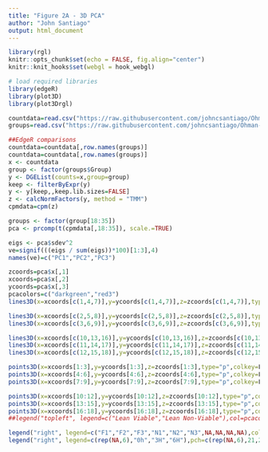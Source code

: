 ```yaml
---
title: "Figure 2A - 3D PCA"
author: "John Santiago"
output: html_document
---
```


```r
library(rgl)
knitr::opts_chunk$set(echo = FALSE, fig.align="center")
knitr::knit_hooks$set(webgl = hook_webgl)

```

```r
# load required libraries 
library(edgeR)
library(plot3D)
library(plot3Drgl)

countdata=read.csv("https://raw.githubusercontent.com/johncsantiago/Ohman-2021/master/Data/mgh_raw_countdata.csv",row.names=1)
groups=read.csv("https://raw.githubusercontent.com/johncsantiago/Ohman-2021/master/Data/mgh_metadata.csv",row.names=1)

##EdgeR comparisons
countdata=countdata[,row.names(groups)]
countdata=countdata[,row.names(groups)]
x <- countdata
group <- factor(groups$Group)
y <- DGEList(counts=x,group=group)
keep <- filterByExpr(y)
y <- y[keep,,keep.lib.sizes=FALSE] 
z <- calcNormFactors(y, method = "TMM") 
cpmdata=cpm(z)

groups <- factor(group[18:35])
pca <- prcomp(t(cpmdata[,18:35]), scale.=TRUE) 

eigs <- pca$sdev^2
ve=signif(((eigs / sum(eigs))*100)[1:3],4)
names(ve)=c("PC1","PC2","PC3")
```

```r
zcoords=pca$x[,1]
xcoords=pca$x[,2]
ycoords=pca$x[,3]
pcacolors=c("darkgreen","red3")
lines3D(x=xcoords[c(1,4,7)],y=ycoords[c(1,4,7)],z=zcoords[c(1,4,7)],type="l",colkey=F,col="darkgreen",xlim=c(min(xcoords),max(xcoords)),zlim=c(min(zcoords),max(zcoords)),ylim=c(min(ycoords),max(ycoords)),zlab="PC1 (28.31%)",xlab="PC2 (13.51%)",ylab="PC3 (10.04%)",lty=1,axes=T,ticktype="detailed",box=T,bty="b2", theta=40, phi=20,r=4,lwd=2)

lines3D(x=xcoords[c(2,5,8)],y=ycoords[c(2,5,8)],z=zcoords[c(2,5,8)],type="l",colkey=F,col="darkgreen",add=T,lty=2,lwd=2)
lines3D(x=xcoords[c(3,6,9)],y=ycoords[c(3,6,9)],z=zcoords[c(3,6,9)],type="l",colkey=F,col="darkgreen",add=T,lty=3,lwd=2)

lines3D(x=xcoords[c(10,13,16)],y=ycoords[c(10,13,16)],z=zcoords[c(10,13,16)],type="l",colkey=F,col="firebrick",add=T,lty=1,lwd=2)
lines3D(x=xcoords[c(11,14,17)],y=ycoords[c(11,14,17)],z=zcoords[c(11,14,17)],type="l",colkey=F,col="firebrick",add=T,lty=2,lwd=2)
lines3D(x=xcoords[c(12,15,18)],y=ycoords[c(12,15,18)],z=zcoords[c(12,15,18)],type="l",colkey=F,col="firebrick",add=T,lty=3,lwd=2)

points3D(x=xcoords[1:3],y=ycoords[1:3],z=zcoords[1:3],type="p",colkey=F,col="darkgreen",add=T,pch=21,bg="limegreen",cex=2)
points3D(x=xcoords[4:6],y=ycoords[4:6],z=zcoords[4:6],type="p",colkey=F,col="darkgreen",add=T,pch=24,bg="limegreen",cex=2)
points3D(x=xcoords[7:9],y=ycoords[7:9],z=zcoords[7:9],type="p",colkey=F,col="darkgreen",add=T,pch=22,bg="limegreen",cex=2)

points3D(x=xcoords[10:12],y=ycoords[10:12],z=zcoords[10:12],type="p",colkey=F,col="firebrick4",add=T,pch=21,bg="red",cex=2)
points3D(x=xcoords[13:15],y=ycoords[13:15],z=zcoords[13:15],type="p",colkey=F,col="firebrick4",add=T,pch=24,bg="red",cex=2)
points3D(x=xcoords[16:18],y=ycoords[16:18],z=zcoords[16:18],type="p",colkey=F,col="firebrick4",add=T,pch=22,bg="red",cex=2)
##legend("topleft", legend=c("Lean Viable","Lean Non-Viable"),col=pcacolors[c(1,2)],lty=1,bty="n",lwd=2)

legend("right", legend=c("F1","F2","F3","N1","N2","N3",NA,NA,NA,NA),col=c("darkgreen","darkgreen","darkgreen", "darkred","darkred","darkred",NA,NA,NA,NA),lty=c(1,2,3,1,2,3,NA,NA,NA,NA),bty="n",lwd=2,cex=1.5)
legend("right", legend=c(rep(NA,6),"0h","3H","6H"),pch=c(rep(NA,6),21,24,22),bty="n",pt.bg="black",cex=1.5)
```